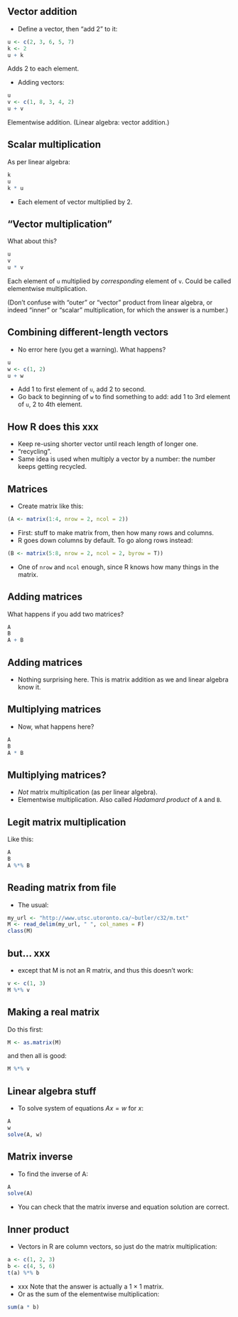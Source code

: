 ## Vector addition

- Define a vector, then “add 2” to it:
```r
u <- c(2, 3, 6, 5, 7)
k <- 2
u + k
```

Adds 2 to each element.

- Adding vectors:
```r
u
v <- c(1, 8, 3, 4, 2)
u + v
```

Elementwise addition. (Linear algebra: vector addition.)

## Scalar multiplication
As per linear algebra:

```r
k
u
k * u
```

- Each element of vector multiplied by 2.

## “Vector multiplication”
What about this?
```r
u
v
u * v
```

Each element of `u` multiplied by *corresponding* element of `v`. Could be
called elementwise multiplication. 

(Don't confuse with “outer” or
“vector” product from linear algebra, or indeed “inner” or “scalar” multiplication,
for which the answer is a number.)

## Combining different-length vectors
- No error here (you get a warning). What happens?
```r
u
w <- c(1, 2)
u + w
```

- Add 1 to first element of `u`, add 2 to second.
- Go back to beginning of `w` to find something to add: add 1 to 3rd
element of `u`, 2 to 4th element.

## How R does this xxx

- Keep re-using shorter vector until reach length of longer one.
- “recycling”.
- Same idea is used when multiply a vector by a number: the number
keeps getting recycled.

## Matrices
- Create matrix like this:
```r
(A <- matrix(1:4, nrow = 2, ncol = 2))
```

- First: stuff to make matrix from, then how many rows and columns.
- R goes down columns by default. To go along rows instead:
```r
(B <- matrix(5:8, nrow = 2, ncol = 2, byrow = T))
```

- One of `nrow` and `ncol` enough, since R knows how many things in
the matrix.

## Adding matrices
What happens if you add two matrices?

```r
A
B
A + B
```

## Adding matrices

- Nothing surprising here. This is matrix addition as we and linear algebra know it.

## Multiplying matrices
- Now, what happens here?
```r
A
B
A * B
```

## Multiplying matrices?

- *Not* matrix multiplication (as per linear algebra).
- Elementwise multiplication. Also called *Hadamard product* of `A` and `B`.

## Legit matrix multiplication
Like this:

```r
A
B
A %*% B
```

## Reading matrix from file
- The usual:
```r
my_url <- "http://www.utsc.utoronto.ca/~butler/c32/m.txt"
M <- read_delim(my_url, " ", col_names = F)
class(M)
```

## but... xxx

- except that M is not an R matrix, and thus this doesn’t work:
```r
v <- c(1, 3)
M %*% v
```

## Making a real matrix
Do this first:
```r
M <- as.matrix(M)
```

and then all is good:
```r
M %*% v
```

## Linear algebra stuff
- To solve system of equations
$Ax = w$ for $x$:
```r
A
w
solve(A, w)
```

## Matrix inverse

- To find the inverse of A:
```r
A
solve(A)
```

- You can check that the matrix inverse and equation solution are
correct.

## Inner product
- Vectors in R are column vectors, so just do the matrix multiplication:
```r
a <- c(1, 2, 3)
b <- c(4, 5, 6)
t(a) %*% b
```

- xxx Note that the answer is actually a 1 × 1 matrix.
- Or as the sum of the elementwise multiplication:

```r
sum(a * b)
```

